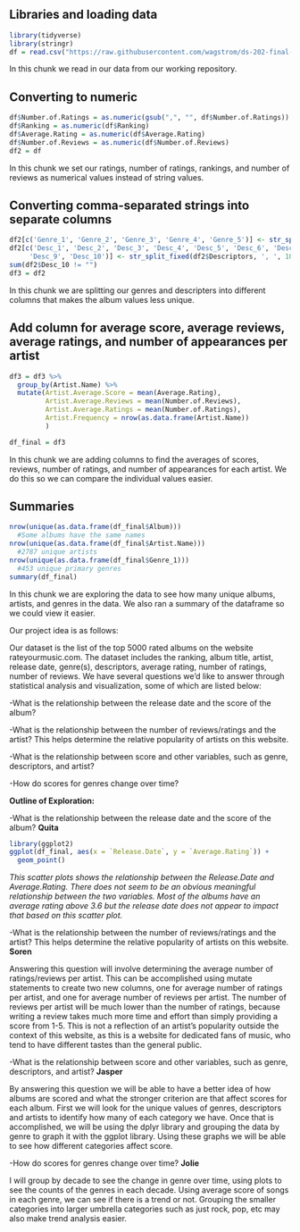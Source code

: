 ## Libraries and loading data

```r
library(tidyverse)
library(stringr)
df = read.csv("https://raw.githubusercontent.com/wagstrom/ds-202-final-project/main/rym_top_5000_all_time.csv")
```

In this chunk we read in our data from our working repository.

## Converting to numeric

```r
df$Number.of.Ratings = as.numeric(gsub(",", "", df$Number.of.Ratings))
df$Ranking = as.numeric(df$Ranking)
df$Average.Rating = as.numeric(df$Average.Rating)
df$Number.of.Reviews = as.numeric(df$Number.of.Reviews)
df2 = df
```

In this chunk we set our ratings, number of ratings, rankings, and number of reviews as numerical values instead of string values.

## Converting comma-separated strings into separate columns

```r
df2[c('Genre_1', 'Genre_2', 'Genre_3', 'Genre_4', 'Genre_5')] <- str_split_fixed(df2$Genres, ', ', 5)
df2[c('Desc_1', 'Desc_2', 'Desc_3', 'Desc_4', 'Desc_5', 'Desc_6', 'Desc_7', 'Desc_8',
     'Desc_9', 'Desc_10')] <- str_split_fixed(df2$Descriptors, ', ', 10)
sum(df2$Desc_10 != "")
df3 = df2
```

In this chunk we are splitting our genres and descripters into different columns that makes the album values less unique.

## Add column for average score, average reviews, average ratings, and number of appearances per artist

```r
df3 = df3 %>%
  group_by(Artist.Name) %>%
  mutate(Artist.Average.Score = mean(Average.Rating),
         Artist.Average.Reviews = mean(Number.of.Reviews),
         Artist.Average.Ratings = mean(Number.of.Ratings),
         Artist.Frequency = nrow(as.data.frame(Artist.Name))
         )

df_final = df3
```

In this chunk we are adding columns to find the averages of scores, reviews, number of ratings, and number of appearances for each artist. We do this so we can compare the individual values easier.

## Summaries

```r
nrow(unique(as.data.frame(df_final$Album)))
  #Some albums have the same names
nrow(unique(as.data.frame(df_final$Artist.Name)))
  #2787 unique artists
nrow(unique(as.data.frame(df_final$Genre_1)))
  #453 unique primary genres
summary(df_final)
```

In this chunk we are exploring the data to see how many unique albums, artists, and genres in the data. We also ran a summary of the dataframe so we could view it easier.

Our project idea is as follows:

Our dataset is the list of the top 5000 rated albums on the website rateyourmusic.com. The dataset includes the ranking, album title, artist, release date, genre(s), descriptors, average rating, number of ratings, number of reviews. We have several questions we'd like to answer through statistical analysis and visualization, some of which are listed below:

-What is the relationship between the release date and the score of the album?

-What is the relationship between the number of reviews/ratings and the artist? This helps determine the relative popularity of artists on this website.

-What is the relationship between score and other variables, such as genre, descriptors, and artist?

-How do scores for genres change over time?

**Outline of Exploration:**

-What is the relationship between the release date and the score of the album? **Quita**
```r
library(ggplot2)
ggplot(df_final, aes(x = `Release.Date`, y = `Average.Rating`)) +
  geom_point()
```
*This scatter plots shows the relationship between the Release.Date and Average.Rating. There does not seem to be an obvious meaningful relationship between the two variables. Most of the albums have an average rating above 3.6 but the release date does not appear to impact that based on this scatter plot.   *

-What is the relationship between the number of reviews/ratings and the artist? This helps determine the relative popularity of artists on this website. **Soren**

Answering this question will involve determining the average number of ratings/reviews per artist. This can be accomplished using mutate statements to create two new columns, one for average number of ratings per artist, and one for average number of reviews per artist. The number of reviews per artist will be much lower than the number of ratings, because writing a review takes much more time and effort than simply providing a score from 1-5. This is not a reflection of an artist's popularity outside the context of this website, as this is a website for dedicated fans of music, who tend to have different tastes than the general public.

-What is the relationship between score and other variables, such as genre, descriptors, and artist? **Jasper**

By answering this question we will be able to have a better idea of how albums are scored and what the stronger criterion are that affect scores for each album. First we will look for the unique values of genres, descriptors and artists to identify how many of each category we have. Once that is accomplished, we will be using the dplyr library and grouping the data by genre to graph it with the ggplot library. Using these graphs we will be able to see how different categories affect score.

-How do scores for genres change over time? **Jolie**

I will group by decade to see the change in genre over time, using plots to see the counts of the genres in each decade. Using average score of songs in each genre, we can see if there is a trend or not. Grouping the smaller categories into larger umbrella categories such as just rock, pop, etc may also make trend analysis easier.
